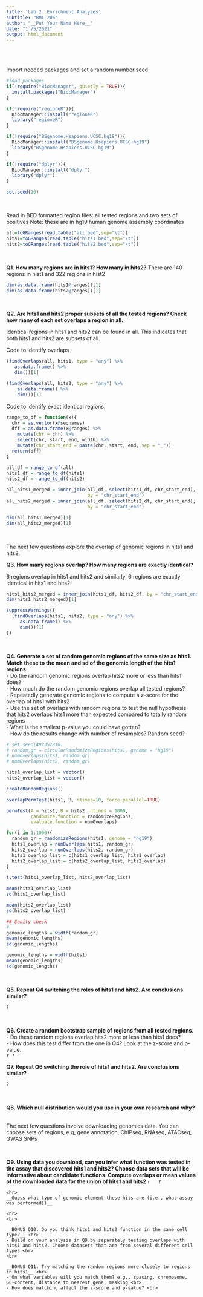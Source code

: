 ```yaml
---
title: 'Lab 2: Enrichment Analyses'
subtitle: "BMI 206"
author: "__Put Your Name Here__"
date: "1`/5/2021"
output: html_document
---
```

<br>
<br>

Import needed packages and set a random number seed
```r
#load packages
if(!require("BiocManager", quietly = TRUE)){
  install.packages("BiocManager")
}

if(!require("regioneR")){
  BiocManager::install("regioneR")
  library("regioneR")
}

if(!require("BSgenome.Hsapiens.UCSC.hg19")){
  BiocManager::install("BSgenome.Hsapiens.UCSC.hg19")
  library("BSgenome.Hsapiens.UCSC.hg19")
}

if(!require("dplyr")){
  BiocManager::install("dplyr")
  library("dplyr")
}

set.seed(10)
```
<br>

Read in BED formatted region files: all tested regions and two sets of positives
Note: these are in hg19 human genome assembly coordinates
```r
all=toGRanges(read.table("all.bed",sep="\t"))
hits1=toGRanges(read.table("hits1.bed",sep="\t"))
hits2=toGRanges(read.table("hits2.bed",sep="\t"))
```
<br>

__Q1. How many regions are in hits1? How many in hits2?__ 
There are 140 regions in hist1 and 322 regions in hist2
```r
dim(as.data.frame(hits1@ranges))[1]
dim(as.data.frame(hits2@ranges))[1]
```
<br>

__Q2. Are hits1 and hits2 proper subsets of all the tested regions? Check how many of each set overlaps a region in all.__

Identical regions in hits1 and hits2 can be found in all. This indicates that both hits1 and hits2 are subsets of all.

Code to identify overlaps
```r
(findOverlaps(all, hits1, type = "any") %>%
   as.data.frame() %>%
   dim())[1]

(findOverlaps(all, hits2, type = "any") %>%
    as.data.frame() %>%
    dim())[1]
```

Code to identify exact identical regions.
```r
range_to_df = function(x){
  chr = as.vector(x@seqnames)
  dff = as.data.frame(x@ranges) %>%
    mutate(chr = chr) %>%
    select(chr, start, end, width) %>%
    mutate(chr_start_end = paste(chr, start, end, sep = "_"))
  return(dff)
}

all_df = range_to_df(all)
hits1_df = range_to_df(hits1)
hits2_df = range_to_df(hits2)

all_hits1_merged = inner_join(all_df, select(hits1_df, chr_start_end), 
                              by = "chr_start_end")
all_hits2_merged = inner_join(all_df, select(hits2_df, chr_start_end), 
                              by = "chr_start_end")

dim(all_hits1_merged)[1]
dim(all_hits2_merged)[1]
```

<br>

The next few questions explore the overlap of genomic regions in hits1 and hits2.

__Q3. How many regions overlap? How many regions are exactly identical?__

6 regions overlap in hits1 and hits2 and similarly, 6 regions are exactly identical in hits1 and hits2.
```r
hits1_hits2_merged = inner_join(hits1_df, hits2_df, by = "chr_start_end")
dim(hits1_hits2_merged)[1]

suppressWarnings({
  (findOverlaps(hits1, hits2, type = "any") %>%
     as.data.frame() %>%
     dim())[1]
})

```
<br>

__Q4. Generate a set of random genomic regions of the same size as hits1. Match these to the mean and sd of the genomic length of the hits1 regions.__ 
<br>
- Do the random genomic regions overlap hits2 more or less than hits1 does? <br>
- How much do the random genomic regions overlap all tested regions? <br>
- Repeatedly generate genomic regions to compute a z-score for the overlap of hits1 with hits2 <br>
- Use the set of overlaps with random regions to test the null hypothesis that hits2 overlaps hits1 more than expected compared to totally random regions <br> 
- What is the smallest p-value you could have gotten? <br>
- How do the results change with number of resamples? Random seed? 
<br>

```r
# set.seed(492357816)
# random_gr = circularRandomizeRegions(hits1, genome = "hg19")
# numOverlaps(hits1, random_gr)
# numOverlaps(hits2, random_gr)

hits1_overlap_list = vector()
hits2_overlap_list = vector()

createRandomRegions()

overlapPermTest(hits1, B, ntimes=10, force.parallel=TRUE)

permTest(A = hits1, B = hits2, ntimes = 1000, 
         randomize.function = randomizeRegions, 
         evaluate.function = numOverlaps)

for(i in 1:1000){
  random_gr = randomizeRegions(hits1, genome = "hg19")
  hits1_overlap = numOverlaps(hits1, random_gr)
  hits2_overlap = numOverlaps(hits2, random_gr)
  hits1_overlap_list = c(hits1_overlap_list, hits1_overlap)
  hits2_overlap_list = c(hits2_overlap_list, hits2_overlap)
}

t.test(hits1_overlap_list, hits2_overlap_list)

mean(hits1_overlap_list)
sd(hits1_overlap_list)

mean(hits2_overlap_list)
sd(hits2_overlap_list)

```

```r
## Sanity check
# 
genomic_lengths = width(random_gr)
mean(genomic_lengths)
sd(genomic_lengths)

genomic_lengths = width(hits1)
mean(genomic_lengths)
sd(genomic_lengths)

```

<br>

__Q5. Repeat Q4 switching the roles of hits1 and hits2. Are conclusions similar?__
```r
?
```
<br>
  
  __Q6. Create a random bootstrap sample of regions from all tested regions.__ <br>
  - Do these random regions overlap hits2 more or less than hits1 does? <br>
  - How does this test differ from the one in Q4? Look at the z-score and p-value. <br>
  ```r
?
  ```
<br>

__Q7. Repeat Q6 switching the role of hits1 and hits2. Are conclusions similar?__
```r
?
  ```
  <br>
  
  __Q8. Which null distribution would you use in your own research and why?__
  <br>
  
  
  <br>
  The next few questions involve downloading genomics data. You can choose sets of regions, e.g, gene annotation, ChIPseq, RNAseq, ATACseq, GWAS SNPs
  
  
  <br>
  
  __Q9. Using data you download, can you infer what function was tested in the assay that discovered hits1 and hits2? Choose data sets that will be informative about candidate functions. Compute overlaps or mean values of the downloaded data for the union of hits1 and hits2__
  ```r
  ?
    ```
    
    <br>
    __Guess what type of genomic element these hits are (i.e., what assay was performed))__
    
    <br>
    <br>
    
    __BONUS Q10. Do you think hits1 and hits2 function in the same cell type?__ <br>
    - Build on your analysis in Q9 by separately testing overlaps with hits1 and hits2. Choose datasets that are from several different cell types <br>
    <br>
    
    __BONUS Q11: Try matching the random regions more closely to regions in hits1__ <br>
    - On what variables will you match them? e.g., spacing, chromosome, GC-content, distance to nearest gene, masking <br>
    - How does matching affect the z-score and p-value? <br>
    
    
    
    
    
    
    
    
    
    
    
    
    
    
    
    
    
    
    
    